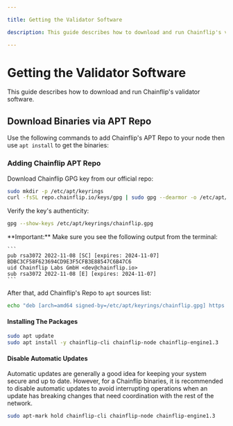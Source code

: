 ```yaml
---

title: Getting the Validator Software

description: This guide describes how to download and run Chainflip's validator software.

---
```




# Getting the Validator Software

This guide describes how to download and run Chainflip's validator software.

## Download Binaries via APT Repo

Use the following commands to add Chainflip's APT Repo to your node then use `apt install` to get the binaries:

### Adding Chainflip APT Repo

Download Chainflip GPG key from our official repo:

```bash copy
sudo mkdir -p /etc/apt/keyrings
curl -fsSL repo.chainflip.io/keys/gpg | sudo gpg --dearmor -o /etc/apt/keyrings/chainflip.gpg
```

Verify the key's authenticity:

```bash copy
gpg --show-keys /etc/apt/keyrings/chainflip.gpg
```

<Callout type="warning">
    **Important:** Make sure you see the following output from the terminal:

    ```
    pub rsa3072 2022-11-08 [SC] [expires: 2024-11-07]
    BDBC3CF58F623694CD9E3F5CFB3E88547C6B47C6
    uid Chainflip Labs GmbH <dev@chainflip.io>
    sub rsa3072 2022-11-08 [E] [expires: 2024-11-07]
    ```

</Callout>

After that, add Chainflip's Repo to `apt` sources list:

```bash copy
echo "deb [arch=amd64 signed-by=/etc/apt/keyrings/chainflip.gpg] https://repo.chainflip.io/perseverance/$(lsb_release -c -s) $(lsb_release -c -s) main" | sudo tee /etc/apt/sources.list.d/chainflip.list
```

#### Installing The Packages

```bash copy
sudo apt update
sudo apt install -y chainflip-cli chainflip-node chainflip-engine1.3
```

#### Disable Automatic Updates
Automatic updates are generally a good idea for keeping your system secure and up to date. However, for a Chainflip binaries, it is recommended to disable automatic updates to avoid interrupting operations when an update has breaking changes that need coordination with the rest of the network.

```bash copy
sudo apt-mark hold chainflip-cli chainflip-node chainflip-engine1.3
```
